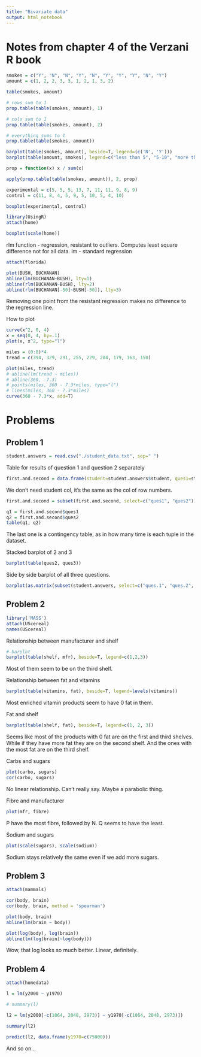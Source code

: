 ```yaml
---
title: "Bivariate data"
output: html_notebook
---
```


# Notes from chapter 4 of the Verzani R book

```r
smokes = c("Y", "N", "N", "Y", "N", "Y", "Y", "Y", "N", "Y")
amount = c(1, 2, 2, 3, 3, 1, 2, 1, 3, 2)

table(smokes, amount)

# rows sum to 1
prop.table(table(smokes, amount), 1)

# cols sum to 1
prop.table(table(smokes, amount), 2)

# everything sums to 1
prop.table(table(smokes, amount))

barplot(table(smokes, amount), beside=T, legend=(c('N', 'Y')))
barplot(table(amount, smokes), legend=c("less than 5", "5-10", "more than 10"), beside=T)

prop = function(x) x / sum(x)

apply(prop.table(table(smokes, amount)), 2, prop)
```

```r
experimental = c(5, 5, 5, 13, 7, 11, 11, 9, 8, 9)
control = c(11, 8, 4, 5, 9, 5, 10, 5, 4, 10)

boxplot(experimental, control)
```

```r
library(UsingR)
attach(home)

boxplot(scale(home))
```
rlm function - regression, resistant to outliers. Computes least square difference not for all data. lm - standard regression
```r
attach(florida)

plot(BUSH, BUCHANAN)
abline(lm(BUCHANAN~BUSH), lty=1)
abline(rlm(BUCHANAN~BUSH), lty=2)
abline(rlm(BUCHANAN[-50]~BUSH[-50]), lty=3)
```
Removing one point from the resistant regression makes no difference to the regression line.

How to plot
```r
curve(x^2, 0, 4)
x = seq(0, 4, by=.1)
plot(x, x^2, type="l")

miles = (0:8)*4
tread = c(394, 329, 291, 255, 229, 204, 179, 163, 150)

plot(miles, tread)
# abline(lm(tread ~ miles))
# abline(360, -7.3)
# points(miles, 360 - 7.3*miles, type="l")
# lines(miles, 360 - 7.3*miles)
curve(360 - 7.3*x, add=T)
```

# Problems

## Problem 1

```r
student.answers = read.csv("./student_data.txt", sep=" ")
```
Table for results of question 1 and question 2 separately
```r
first.and.second = data.frame(student=student.answers$student, ques1=student.answers$ques.1, ques2=student.answers$ques.2)
```
We don't need student col, it's the same as the col of row numbers.

```r
first.and.second = subset(first.and.second, select=c("ques1", "ques2"))

q1 = first.and.second$ques1
q2 = first.and.second$ques2
table(q1, q2)
```
The last one is a contingency table, as in how many time is each tuple in the dataset.

Stacked barplot of 2 and 3
```r
barplot(table(ques2, ques3))
```

Side by side barplot of all three questions.

```r
barplot(as.matrix(subset(student.answers, select=c("ques.1", "ques.2", "ques.3"))), beside = T)
```

## Problem 2

```r
library('MASS')
attach(UScereal)
names(UScereal)
```
Relationship between manufacturer and shelf

```r
# barplot
barplot(table(shelf, mfr), beside=T, legend=c(1,2,3))
```
Most of them seem to be on the third shelf.

Relationship between fat and vitamins

```r
barplot(table(vitamins, fat), beside=T, legend=levels(vitamins))
```
Most enriched vitamin products seem to have 0 fat in them.

Fat and shelf

```r
barplot(table(shelf, fat), beside=T, legend=c(1, 2, 3))
```
Seems like most of the products with 0 fat are on the first and third shelves. While if they have more fat they are on the second shelf. And the ones with the most fat are on the third shelf.

Carbs and sugars
```r
plot(carbo, sugars)
cor(carbo, sugars)
```

No linear relationship. Can't really say. Maybe a parabolic thing.

Fibre and manufacturer

```r
plot(mfr, fibre)
```
P have the most fibre, followed by N. Q seems to have the least.

Sodium and sugars
```r
plot(scale(sugars), scale(sodium))
```
Sodium stays relatively the same even if we add more sugars.

## Problem 3

```r
attach(mammals)

cor(body, brain)
cor(body, brain, method = 'spearman')

plot(body, brain)
abline(lm(brain ~ body))

plot(log(body), log(brain))
abline(lm(log(brain)~log(body)))
```
Wow, that log looks so much better. Linear, definitely.

## Problem 4

```r
attach(homedata)

l = lm(y2000 ~ y1970)

# summary(l)

l2 = lm(y2000[-c(1064, 2048, 2973)] ~ y1970[-c(1064, 2048, 2973)])

summary(l2)

predict(l2, data.frame(y1970=c(75000)))
```

And so on...